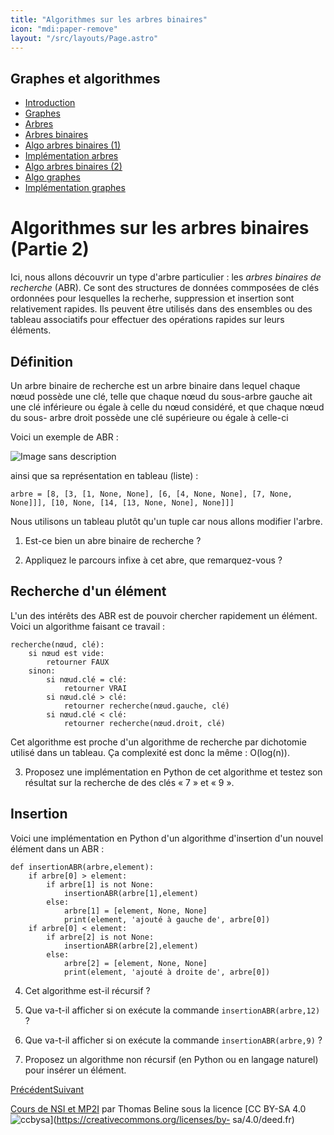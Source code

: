```yaml
---
title: "Algorithmes sur les arbres binaires"
icon: "mdi:paper-remove"
layout: "/src/layouts/Page.astro"
---
```

 
## Graphes et algorithmes

  * [Introduction](.)
  * [Graphes](graphes)
  * [Arbres](arbres)
  * [Arbres binaires](arbres-binaires)
  * [Algo arbres binaires (1)](algo-arbres-binaires-1)
  * [Implémentation arbres](implementation-arbres)
  * [Algo arbres binaires (2)](algo-arbres-binaires-2)
  * [Algo graphes](algo-graphes)
  * [Implémentation graphes](implementation-graphes)

# Algorithmes sur les arbres binaires (Partie 2)

Ici, nous allons découvrir un type d'arbre particulier : les _arbres binaires
de recherche_ (ABR). Ce sont des structures de données commposées de clés
ordonnées pour lesquelles la recherhe, suppression et insertion sont
relativement rapides. Ils peuvent être utilisés dans des ensembles ou des
tableau associatifs pour effectuer des opérations rapides sur leurs éléments.

## Définition

Un arbre binaire de recherche est un arbre binaire dans lequel chaque nœud
possède une clé, telle que chaque nœud du sous-arbre gauche ait une clé
inférieure ou égale à celle du nœud considéré, et que chaque nœud du sous-
arbre droit possède une clé supérieure ou égale à celle-ci

Voici un exemple de ABR :

![Image sans description](/cours/arbre-recherche.svg)

ainsi que sa représentation en tableau (liste) :

    
    
    arbre = [8, [3, [1, None, None], [6, [4, None, None], [7, None, None]]], [10, None, [14, [13, None, None], None]]]

Nous utilisons un tableau plutôt qu'un tuple car nous allons modifier l'arbre.

1. Est-ce bien un abre binaire de recherche ?

2. Appliquez le parcours infixe à cet abre, que remarquez-vous ?

## Recherche d'un élément

L'un des intérêts des ABR est de pouvoir chercher rapidement un élément. Voici
un algorithme faisant ce travail :

    
    
    recherche(nœud, clé):
        si nœud est vide:
            retourner FAUX
        sinon:
            si nœud.clé = clé:
                retourner VRAI
            si nœud.clé > clé:
                retourner recherche(nœud.gauche, clé)
            si nœud.clé < clé:
                retourner recherche(nœud.droit, clé)

Cet algorithme est proche d'un algorithme de recherche par dichotomie utilisé
dans un tableau. Ça complexité est donc la même : O(log(n)).

3. Proposez une implémentation en Python de cet algorithme et testez son
résultat sur la recherche de des clés « 7 » et « 9 ».

## Insertion

Voici une implémentation en Python d'un algorithme d'insertion d'un nouvel
élément dans un ABR :

    
    
    def insertionABR(arbre,element):
        if arbre[0] > element:
            if arbre[1] is not None:
                insertionABR(arbre[1],element)
            else:
                arbre[1] = [element, None, None]
                print(element, 'ajouté à gauche de', arbre[0])
        if arbre[0] < element:
            if arbre[2] is not None:
                insertionABR(arbre[2],element)
            else:
                arbre[2] = [element, None, None]
                print(element, 'ajouté à droite de', arbre[0])

4. Cet algorithme est-il récursif ?

5. Que va-t-il afficher si on exécute la commande `insertionABR(arbre,12)`
?

6. Que va-t-il afficher si on exécute la commande `insertionABR(arbre,9)`
?

7. Proposez un algorithme non récursif (en Python ou en langage naturel)
pour insérer un élément.

[Précédent](implementation-arbres)[Suivant](algo-graphes)

[Cours de NSI et MP2I](https://kxs.fr/cours/) par Thomas Beline sous la
licence [CC BY-SA 4.0
![ccbysa](//cours/ccbysa.svg)](https://creativecommons.org/licenses/by-
sa/4.0/deed.fr)

